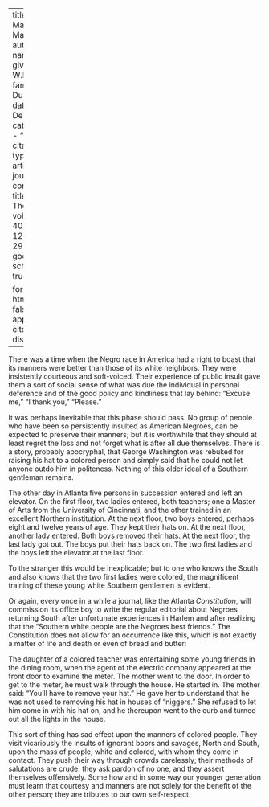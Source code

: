 
---
title: 'A Matter of Manners'
author:
  - name:
      given: W.E.B.
      family: Du Bois
date: Dec. 1933
categories: 
  - ""
citation: 
  type: article-journal
  container-title: The Crisis
  volume: 40
  issue: 12
  page: 292-293
google-scholar: true

format:
  html:
    toc: false
    appendix-cite-as: display
---


There was a time when the Negro race in America had a right to boast that its manners were better than those of its white neighbors. They were insistently courteous and soft-voiced. Their experience of public insult gave them a sort of social sense of what was due the individual in personal deference and of the good policy and kindliness that lay behind: "Excuse me," "I thank you," "Please."

It was perhaps inevitable that this phase should pass. No group of people who have been so persistently insulted as American Negroes, can be expected to preserve their manners; but it is worthwhile that they should at least regret the loss and not forget what is after all due themselves. There is a story, probably apocryphal, that George Washington was rebuked for raising his hat to a colored person and simply said that he could not let anyone outdo him in politeness. Nothing of this older ideal of a Southern gentleman remains.

The other day in Atlanta five persons in succession entered and left an elevator. On the first floor, two ladies entered, both teachers; one a Master of Arts from the University of Cincinnati, and the other trained in an excellent Northern institution. At the next floor, two boys entered, perhaps eight and twelve years of age. They kept their hats on. At the next floor, another lady entered. Both boys removed their hats. At the next floor, the last lady got out. The boys put their hats back on. The two first ladies and the boys left the elevator at the last floor.

To the stranger this would be inexplicable; but to one who knows the South and also knows that the two first ladies were colored, the magnificent training of these young white Southern gentlemen is evident.

Or again, every once in a while a journal, like the Atlanta *Constitution*, will commission its office boy to write the regular editorial about Negroes returning South after unfortunate experiences in Harlem and after realizing that the "Southern white people are the Negroes best friends." The Constitution does not allow for an occurrence like this, which is not exactly a matter of life and death or even of bread and butter:

The daughter of a colored teacher was entertaining some young friends in the dining room, when the agent of the electric company appeared at the front door to examine the meter. The mother went to the door. In order to get to the meter, he must walk through the house. He started in. The mother said: "You'll have to remove your hat." He gave her to understand that he was not used to removing his hat in houses of "niggers." She refused to let him come in with his hat on, and he thereupon went to the curb and turned out all the lights in the house.

This sort of thing has sad effect upon the manners of colored people. They visit vicariously the insults of ignorant boors and savages, North and South, upon the mass of people, white and colored, with whom they come in contact. They push their way through crowds carelessly; their methods of salutations are crude; they ask pardon of no one, and they assert themselves offensively. Some how and in some way our younger generation must learn that courtesy and manners are not solely for the benefit of the other person; they are tributes to our own self-respect.

